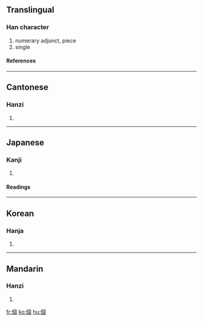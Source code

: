 {{see|个}}

==Translingual==
===Han character===
{{Han char|rad=人|as=08|sn=10|four=2620<sub>0</sub>|canj=人田十口 (OWJR)}}
# numerary adjunct, piece
# single
====References====
{{Han ref|kx=0107.170|dkj=00758|dj=0228.020|hdz=10178.030|uh=500B|ud=20491|bh=ADD3|bd=44499}}
----
==Cantonese==
===Hanzi===
{{yue-hanzi|jyut=|y=go3}}
# {{defn|Cantonese}}
----
==Japanese==
===Kanji===
{{ja-kanji|grade=|rs=人08}}
# {{defn|Japanese}}
====Readings====
{{ja-readings|on=[[こ]] (ko), [[か]] (ka)|kun=[[こ]] (ko)}}
----
==Korean==
===Hanja===
{{ko-hanja|hangeul=개|rv=gae|mr=kae}}
# {{defn|Korean}}
----
==Mandarin==
===Hanzi===
{{cmn-hanzi|sim=个|pin=[[gè]] (ge4)|wg=ko<sup>4</sup>}}
# {{defn|Mandarin}}

[[fr:個]]
[[ko:個]]
[[hu:個]]